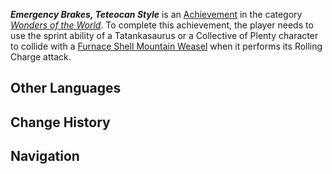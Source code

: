 {{Achievement Infobox
|title        = Emergency Brakes, Teteocan Style
|id           = 82295
|order id     = 2295
|category     = Wonders of the World
|description  = Use a Tatankasaurus or a Collective of Plenty character's sprint to interrupt the Furnace Shell Mountain Weasel's charge.
|requirements = 
|primogems    = 5
|tracking     = 
|topic        = Furnace Shell Mountain Weasel
|type         = Exploration
|hidden       = 1
}}
'''''Emergency Brakes, Teteocan Style''''' is an [[Achievement]] in the category ''[[Wonders of the World]]''. To complete this achievement, the player needs to use the sprint ability of a Tatankasaurus or a Collective of Plenty character to collide with a [[Furnace Shell Mountain Weasel]] when it performs its Rolling Charge attack. 
<!--
==Gameplay Notes==
* 

==Gallery==
{{Preview
|size=300px
|file=
|caption=
}}

==Video Guides==
{{EVT
|video1   = 
|caption1 = 
}}

==Trivia==
*
-->
==Other Languages==
{{Other Languages
|en      = Emergency Brakes, Teteocan Style
|zhs     = 当那突角龙杀到
|zhs_rm  = 
|zht     = 當那突角龍殺到
|zht_rm  = 
|zh_tl   = 
|ja      = ライノ竜が来た！
|ja_rm   = 
|ja_tl   = 
|ko      = 뿔룡의 돌진
|ko_rm   = 
|ko_tl   = 
|es      = Tatanka-frenazo
|es_tl   = Emergency Tatanka-Brake
|fr      = Freinage d'urgence, à la Teteocan
|fr_tl   = Emergency Braking, à la Teteocan
|ru      = Прёт как татанказавр
|ru_tl   = 
|th      = เมื่อ Tatankasaurus นั้นโจมตี
|th_rm   = 
|th_tl   = 
|vi      = Khi Tatankasaurus Đánh Tới
|vi_tl   = 
|de      = Wenn ein Tatankasaurier eingreift
|de_tl   = 
|id      = Rem Darurat Versi Tatankasaurus
|id_tl   = Emergency Brakes, Tatankasaurus Version
|pt      = Quando o Tantakassauro ataca
|pt_tl   = 
|tr      = Teteocan Tarzı Acil Durum Freni
|tr_tl   = 
|it      = Freni d'emergenza in stile Teteocan
|it_tl   = 
}}

==Change History==
{{Change History|5.5}}

==Navigation==
{{Achievement Navbox|Wonders of the World|Exploration}}
